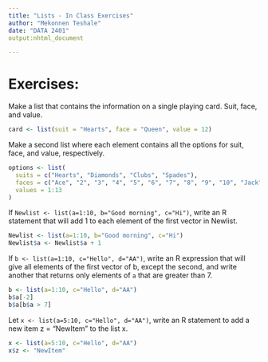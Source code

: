 ```yaml
---
title: "Lists - In Class Exercises"
author: "Mekonnen Teshale"
date: "DATA 2401"
output:nhtml_document

---
```


# Exercises: 

Make a list that contains the information on a single playing card. Suit, face, and value. 

```r
card <- list(suit = "Hearts", face = "Queen", value = 12)

```


Make a second list where each element contains all the options for suit, face, and value, respectively. 

```r
options <- list(
  suits = c("Hearts", "Diamonds", "Clubs", "Spades"),
  faces = c("Ace", "2", "3", "4", "5", "6", "7", "8", "9", "10", "Jack", "Queen", "King"),
  values = 1:13
)

```


If `Newlist <- list(a=1:10, b="Good morning", c="Hi")`, write an R statement that will add 1 to each element of the first vector in Newlist.

```r
Newlist <- list(a=1:10, b="Good morning", c="Hi")
Newlist$a <- Newlist$a + 1


```

If `b <- list(a=1:10, c="Hello", d="AA")`, write an R expression that will give all elements of the first vector of b, except the second, and write another that returns only elements of `a` that are greater than 7.

```r
b <- list(a=1:10, c="Hello", d="AA")
b$a[-2]
b$a[b$a > 7]

```

Let `x <- list(a=5:10, c="Hello", d="AA")`, write an R statement to add a new item z = "NewItem" to the list x.

```r
x <- list(a=5:10, c="Hello", d="AA")
x$z <- "NewItem"

```
